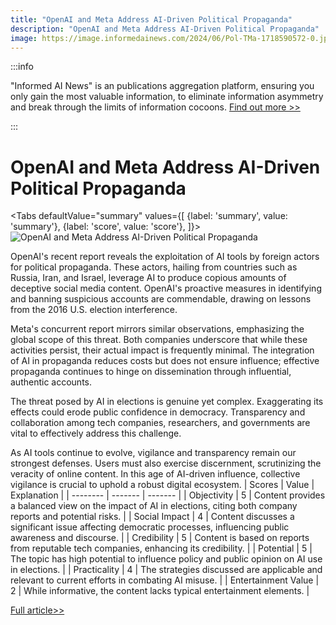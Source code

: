 ```yaml
---
title: "OpenAI and Meta Address AI-Driven Political Propaganda"
description: "OpenAI and Meta Address AI-Driven Political Propaganda"
image: https://image.informedainews.com/2024/06/Pol-TMa-1718590572-0.jpg
---
```



:::info

"Informed AI News" is an publications aggregation platform, ensuring you only gain the most valuable information, to eliminate information asymmetry and break through the limits of information cocoons.  [Find out more >>](/)

:::

# OpenAI and Meta Address AI-Driven Political Propaganda


<Tabs
	defaultValue="summary"
	values={[
	{label: 'summary', value: 'summary'},
	{label: 'score', value: 'score'},
]}>
<TabItem value="summary">
<img
  src="https://image.informedainews.com/2024/06/Pol-TMa-1718590572-0.jpg"
  alt="OpenAI and Meta Address AI-Driven Political Propaganda"
/>



OpenAI's recent report reveals the exploitation of AI tools by foreign actors for political propaganda. These actors, hailing from countries such as Russia, Iran, and Israel, leverage AI to produce copious amounts of deceptive social media content. OpenAI's proactive measures in identifying and banning suspicious accounts are commendable, drawing on lessons from the 2016 U.S. election interference.

Meta's concurrent report mirrors similar observations, emphasizing the global scope of this threat. Both companies underscore that while these activities persist, their actual impact is frequently minimal. The integration of AI in propaganda reduces costs but does not ensure influence; effective propaganda continues to hinge on dissemination through influential, authentic accounts.

The threat posed by AI in elections is genuine yet complex. Exaggerating its effects could erode public confidence in democracy. Transparency and collaboration among tech companies, researchers, and governments are vital to effectively address this challenge.

As AI tools continue to evolve, vigilance and transparency remain our strongest defenses. Users must also exercise discernment, scrutinizing the veracity of online content. In this age of AI-driven influence, collective vigilance is crucial to uphold a robust digital ecosystem.
</TabItem>
<TabItem value="score">
	| Scores     | Value   | Explanation |
	| -------- | ------- | ------- |
	| Objectivity  | 5    | Content provides a balanced view on the impact of AI in elections, citing both company reports and potential risks.    |
	| Social Impact | 4     | Content discusses a significant issue affecting democratic processes, influencing public awareness and discourse.    |
	| Credibility    | 5    | Content is based on reports from reputable tech companies, enhancing its credibility.    |
	| Potential    | 5    | The topic has high potential to influence policy and public opinion on AI use in elections.    |
	| Practicality    | 4    | The strategies discussed are applicable and relevant to current efforts in combating AI misuse.    |
	| Entertainment Value    | 2    | While informative, the content lacks typical entertainment elements.    |
</TabItem>
</Tabs>

[Full article>>](https://www.mittrchina.com/news/detail/13418)
